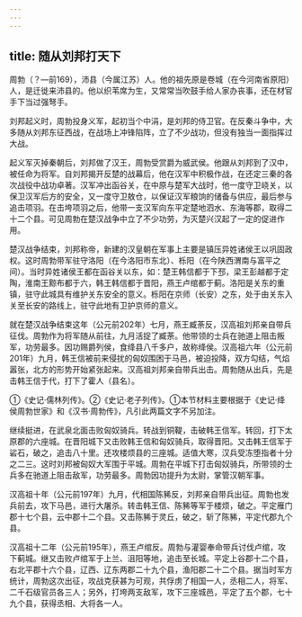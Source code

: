 ```yaml
---
---
---
```

title: 随从刘邦打天下
---



周勃（？—前169），沛县（今属江苏）人。他的祖先原是卷城（在今河南省原阳）人，是迁徙来沛县的。他以织苇席为生，又常常当吹鼓手给人家办丧事，还在材官手下当过强弩手。

刘邦起义时，周勃投身义军，起初当个中涓，是刘邦的侍卫官。在反秦斗争中，大多随从刘邦东征西战，在战场上冲锋陷阵，立了不少战功，但没有独当一面指挥过大战。

起义军灭掉秦朝后，刘邦做了汉王，周勃受赏爵为威武侯。他跟从刘邦到了汉中，被任命为将军。自刘邦揭开反楚的战幕后，他在汉军中积极作战，在还定三秦的各次战役中战功卓著。汉军冲出函谷关，在中原与楚军大战时，他一度守卫峣关，以保卫汉军后方的安全，又一度守卫敖仓，以保证汉军粮饷的储备与供应，最后参与追击项羽。在击垮项羽之后，他带一支汉军向东平定楚地泗水、东海等郡，取得二十二个县。可见周勃在楚汉战争中立了不少功劳，为灭楚兴汉起了一定的促进作用。

楚汉战争结束，刘邦称帝，新建的汉皇朝在军事上主要是镇压异姓诸侯王以巩固政权。这时周勃带军驻守洛阳（在今洛阳市东北）、栎阳（在今陕西渭南与富平之间）。当时异姓诸侯王都在函谷关以东，如：楚王韩信都于下邳，梁王彭越都于定陶，淮南王黥布都于六，韩王韩信都于晋阳，燕王卢绾都于蓟。洛阳是关东的重镇，驻守此城具有维护关东安全的意义。栎阳在京师（长安）之东，处于由关东入关至长安的路线上，驻守此地有卫护京师的意义。

就在楚汉战争结束这年（公元前202年）七月，燕王臧荼反，汉高祖刘邦亲自带兵征伐。周勃作为将军随从前往，九月活捉了臧荼。他带领的士兵在驰道上阻击叛军，功劳最多。因功赐爵列侯，食绛县八千多户，故称绛侯。汉高祖六年（公元前201年）九月，韩王信被前来侵扰的匈奴围困于马邑，被迫投降，双方勾结，气焰嚣张，北方的形势开始紧张起来。汉高祖刘邦亲自带兵出击。周勃随从出兵，先是击韩王信于代，打下了霍人（县名）。

①《史记·儒林列传》。②《史记·老子列传》。①本节材料主要根据于《史记·绛侯周勃世家》和《汉书·周勃传》，凡引此两篇文字不另加注。

继续挺进，在武泉北面击败匈奴骑兵。转战到铜鞮，击破韩王信军。转回，打下太原郡的六座城。在晋阳城下又击败韩王信和匈奴骑兵，取得晋阳。又击韩王信军于硰石，破之，追击八十里。还攻楼烦县的三座城。适值大寒，汉兵受冻堕指者十分之二三。这时刘邦被匈奴大军围于平城。周勃在平城下打击匈奴骑兵，所带领的士兵多在驰道上阻击敌军，功劳最多。周勃因功提升为太尉，掌管汉朝军事。

汉高祖十年（公元前197年）九月，代相国陈豨反，刘邦亲自带兵出征。周勃也发兵前去，攻下马邑，进行大屠杀。转击韩王信、陈豨等军于楼烦，破之。平定雁门郡十七个县，云中郡十二个县。又击陈豨于灵丘，破之，斩了陈豨，平定代郡九个县。

汉高祖十二年（公元前195年），燕王卢绾反。周勃与灌婴奉命带兵讨伐卢绾，攻下蓟城。继又击败卢绾军于上兰、沮阳等地，追击至长城。平定上谷郡十二个县，右北平郡十六个县，辽西、辽东两郡二十九个县，渔阳郡二十二个县。据当时军方统计，周勃这次出征，攻战克获甚为可观，共俘虏了相国一人，丞相二人，将军、二千石级官员各三人；另外，打垮两支敌军，攻下三座城邑，平定了五个郡，七十九个县，获得丞相、大将各一人。